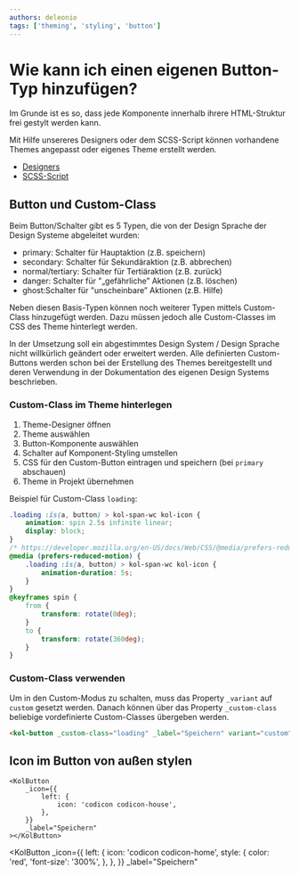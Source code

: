```yaml
---
authors: deleonio
tags: ['theming', 'styling', 'button']
---
```



# Wie kann ich einen eigenen Button-Typ hinzufügen?

Im Grunde ist es so, dass jede Komponente innerhalb ihrere HTML-Struktur frei gestylt werden kann.

Mit Hilfe unsereres Designers oder dem SCSS-Script können vorhandene Themes angepasst oder eigenes Theme erstellt werden.

- [Designers](http://localhost:3000/docs/concepts/styling/designers)
- [SCSS-Script](http://localhost:3000/docs/concepts/styling/scss)

## Button und Custom-Class

Beim Button/Schalter gibt es 5 Typen, die von der Design Sprache der Design Systeme abgeleitet wurden:

- primary: Schalter für Hauptaktion (z.B. speichern)
- secondary: Schalter für Sekundäraktion (z.B. abbrechen)
- normal/tertiary: Schalter für Tertiäraktion (z.B. zurück)
- danger: Schalter für "„gefährliche” Aktionen (z.B. löschen)
- ghost:Schalter für "unscheinbare” Aktionen (z.B. Hilfe)

Neben diesen Basis-Typen können noch weiterer Typen mittels Custom-Class hinzugefügt werden.
Dazu müssen jedoch alle Custom-Classes im CSS des Theme hinterlegt werden.

<kol-details _summary="Warum?" _open>
	In der Umsetzung soll ein abgestimmtes Design System / Design Sprache nicht willkürlich geändert oder erweitert werden. Alle definierten Custom-Buttons werden
	schon bei der Erstellung des Themes bereitgestellt und deren Verwendung in der Dokumentation des eigenen Design Systems beschrieben.
</kol-details>

### Custom-Class im Theme hinterlegen

1. Theme-Designer öffnen
2. Theme auswählen
3. Button-Komponente auswählen
4. Schalter auf Komponent-Styling umstellen
5. CSS für den Custom-Button eintragen und speichern (bei `primary` abschauen)
6. Theme in Projekt übernehmen

Beispiel für Custom-Class `loading`:

```css
.loading :is(a, button) > kol-span-wc kol-icon {
	animation: spin 2.5s infinite linear;
	display: block;
}
/* https://developer.mozilla.org/en-US/docs/Web/CSS/@media/prefers-reduced-motion#toning_down_the_animation_scaling */
@media (prefers-reduced-motion) {
	.loading :is(a, button) > kol-span-wc kol-icon {
		animation-duration: 5s;
	}
}
@keyframes spin {
	from {
		transform: rotate(0deg);
	}
	to {
		transform: rotate(360deg);
	}
}
```

### Custom-Class verwenden

Um in den Custom-Modus zu schalten, muss das Property `_variant` auf `custom` gesetzt werden. Danach
können über das Property `_custom-class` beliebige vordefinierte Custom-Classes übergeben werden.

```html
<kol-button _custom-class="loading" _label="Speichern" variant="custom"></kol-button>
```

## Icon im Button von außen stylen

```tsx
<KolButton
	_icon={{
		left: {
			icon: 'codicon codicon-house',
		},
	}}
	_label="Speichern"
></KolButton>
```

<KolButton
	_icon={{
		left: {
			icon: 'codicon codicon-home',
			style: {
				color: 'red',
				'font-size': '300%',
			},
		},
	}}
	_label="Speichern"
></KolButton>

